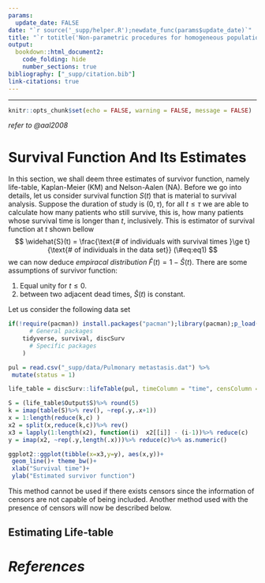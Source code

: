 ```yaml
---
params:
  update_date: FALSE
date: "`r source('_supp/helper.R');newdate_func(params$update_date)`"
title: "`r totitle('Non-parametric procedures for homogeneous population')`"
output: 
  bookdown::html_document2:
    code_folding: hide
    number_sections: true
bibliography: ["_supp/citation.bib"]
link-citations: true
---
```


\newcommand{\bf}[1]{\boldsymbol{#1}}
\newcommand{\hat}[1]{\widehat{#1}}
\newcommand{\mm}[1]{\mathbb{#1}}
\newcommand{\bar}[1]{\overline{#1}}
\newcommand{\tp}[1]{{#1}^{\top}}

\def\E{\Bbb{E}}
\def\V{\Bbb{V}}
\def\P{\Bbb{P}}
\def\I{{\large\unicode{x1D7D9}}}
\def\indep{\perp\!\!\!\!\perp}
\newcommand{\overeq}[2]{\stackrel{#1}{#2}}
\def\epsilon{\varepsilon} 

---

```r
knitr::opts_chunk$set(echo = FALSE, warning = FALSE, message = FALSE)
```

:::{.right}
*refer to @aal2008*
:::

# Survival Function And Its Estimates
<!-- --------------------------- -->

In this section, we shall deem three estimates of survivor function, namely life-table, Kaplan-Meier (KM) and Nelson-Aalen (NA). Before we go into details, let us consider survival function $S(t)$ that is material to survival analysis. Suppose the duration of study is $(0, \tau)$, for all $t \le \tau$ we are able to calculate how many patients who still survive, this is, how many patients whose survival time is longer than $t$, inclusively. This is estimator of survival function at $t$ shown bellow
$$
\hat{S}(t) = \frac{\text{# of individuals with survival times }\ge t}{\text{# of individuals in the data set}}
(\#eq:eq1)
$$
we can now deduce _empiracal distribution_ $\hat{F}(t) = 1 - \hat{S}(t)$. There are some assumptions of survivor function:

1. Equal unity for $t \le 0$.
2. between two adjacent dead times, $\hat{S}(t)$ is constant.

Let us consider the following data set 

```r
if(!require(pacman)) install.packages("pacman");library(pacman);p_load(
	  # General packages
	tidyverse, survival, discSurv
	  # Specific packages
	)

pul = read.csv("_supp/data/Pulmonary metastasis.dat") %>%
 mutate(status = 1)

life_table = discSurv::lifeTable(pul, timeColumn = "time", censColumn = "status" )

S = (life_table$Output$S)%>% round(5)
k = imap(table(S)%>% rev(), ~rep(.y,.x+1)) 
x = 1:length(reduce(k,c) )
x2 = split(x,reduce(k,c))%>% rev()
x3 = lapply(1:length(x2), function(i)  x2[[i]] - (i-1))%>% reduce(c)
y = imap(x2, ~rep(.y,length(.x)))%>% reduce(c)%>% as.numeric()

ggplot2::ggplot(tibble(x=x3,y=y), aes(x,y))+
 geom_line()+ theme_bw()+
 xlab("Survival time")+
 ylab("Estimated survivor function")
```

This method cannot be used if there exists censors since the information of censors are not capable of being included. Another method used with the presence of censors will now be described below. 

## Estimating Life-table

<!-- ## Estimating Kaplan-Meier -->

<!-- ## Estimating Nelson-Aalen -->

























<!-- ==================================================================================== -->
# *References*
